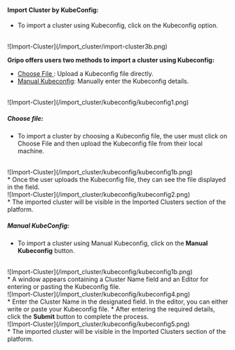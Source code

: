 #### Import Cluster by KubeConfig:
* To import a cluster using Kubeconfig, click on the Kubeconfig option.
<br />
![Import-Cluster](/import_cluster/import-cluster3b.png)<br />

<b>Gripo offers users two methods to import a cluster using Kubeconfig:</b>

* [Choose File ](/cluster_managment/cluster_import/google/by-config#choose-file): Upload a Kubeconfig file directly.
* [Manual Kubeconfig](/cluster_managment/cluster_import/google/by-config#manual-kubeconfig): Manually enter the Kubeconfig details.
<br />
![Import-Cluster](/import_cluster/kubeconfig/kubeconfig1.png)<br />

##### Choose file:

* To import a cluster by choosing a Kubeconfig file, the user must click on Choose File and then upload the Kubeconfig file from their local machine.
<br />
![Import-Cluster](/import_cluster/kubeconfig/kubeconfig1b.png)<br />
* Once the user uploads the Kubeconfig file, they can see the file displayed in the field.
<br />
![Import-Cluster](/import_cluster/kubeconfig/kubeconfig2.png)<br />
* The imported cluster will be visible in the Imported Clusters section of the platform.
<br />

##### Manual KubeConfig:

* To import a cluster using Manual Kubeconfig, click on the<b> Manual Kubeconfig</b> button.
<br />
![Import-Cluster](/import_cluster/kubeconfig/kubeconfig1b.png)<br />
* A window appears containing a Cluster Name field and an Editor for entering or pasting the Kubeconfig file.
<br />
![Import-Cluster](/import_cluster/kubeconfig/kubeconfig4.png)<br />
* Enter the Cluster Name in the designated field. In the editor, you can either write or paste your Kubeconfig file.
* After entering the required details, click the <b>Submit</b> button to complete the process.
<br />
![Import-Cluster](/import_cluster/kubeconfig/kubeconfig5.png)<br />
* The imported cluster will be visible in the Imported Clusters section of the platform.
<br />